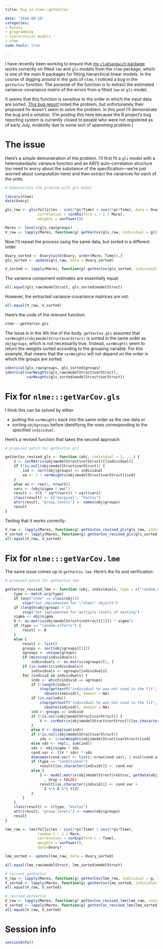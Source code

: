 ```yaml
---
title: Bug in nlme::getVarCov

date: '2016-08-10'
categories:
- Rstats
- programming
- hierarchical models
- nlme
code-tools: true

---
```


I have recently been working to ensure that [my `clubSandwich` package](https://github.com/jepusto/clubSandwich) works correctly on fitted `lme` and `gls` models from the `nlme` package, which is one of the main R packages for fitting hierarchical linear models. In the course of digging around in the guts of `nlme`, I noticed a bug in the `getVarCov` function. The purpose of the function is to extract the estimated variance-covariance matrix of the errors from a fitted `lme` or `gls` model. 

It seems that this function is sensitive to the order in which the input data are sorted. [This bug report](https://bugs.r-project.org/bugzilla3/show_bug.cgi?id=16744) noted the problem, but unfortunately their proposed fix doesn't seem to solve the problem. In this post I'll demonstrate the bug and a solution. (I'm posting this here because the R project's bug reporting system is currently closed to people who were not registered as of early July, evidently due to some sort of spamming problem.)

# The issue

Here's a simple demonstration of the problem. I'll first fit a `gls` model with a heteroskedastic variance function and an AR(1) auto-correlation structure (no need to worry about the substance of the specification---we're just worried about computation here) and then extract the variances for each of the units.

```r

# Demonstrate the problem with gls model

library(nlme)
data(Ovary)

gls_raw <- gls(follicles ~ sin(2*pi*Time) + cos(2*pi*Time), data = Ovary,
               correlation = corAR1(form = ~ 1 | Mare),
               weights = varPower())

Mares <- levels(gls_raw$groups)
V_raw <- lapply(Mares, function(g) getVarCov(gls_raw, individual = g))

```

Now I'll repeat the process using the same data, but sorted in a different order
```r
Ovary_sorted <- Ovary[with(Ovary, order(Mare, Time)),]
gls_sorted <- update(gls_raw, data = Ovary_sorted)

V_sorted <- lapply(Mares, function(g) getVarCov(gls_sorted, individual = g))
```

The variance component estimates are essentially equal:
```r
all.equal(gls_raw$modelStruct, gls_sorted$modelStruct)
```

However, the extracted variance-covariance matrices are not:

```r
all.equal(V_raw, V_sorted)
```

Here's the code of the relevant function:
```r
nlme:::getVarCov.gls
```

The issue is in the 4th line of the body. `getVarCov.gls` assumes that `varWeights(obj$modelStruct$varStruct)` is sorted in the same order as `obj$groups`, which is not necessarily true. Instead, `varWeights` seem to return the weights sorted according to the grouping variable. For this example, that means that the `varWeights` will not depend on the order in which the groups are sorted.
```r
identical(gls_raw$groups, gls_sorted$groups)
identical(varWeights(gls_raw$modelStruct$varStruct), 
          varWeights(gls_sorted$modelStruct$varStruct))
```

# Fix for `nlme:::getVarCov.gls`

I think this can be solved by either 

* putting the `varWeights` back into the same order as the raw data or
* sorting `obj$groups` before identifying the rows corresponding to the specified `individual`. 

Here's a revised function that takes the second approach:

```r

# proposed patch for getVarCov.gls

getVarCov_revised_gls <- function (obj, individual = 1, ...) {
    S <- corMatrix(obj$modelStruct$corStruct)[[individual]]
    if (!is.null(obj$modelStruct$varStruct)) {
        ind <- sort(obj$groups) == individual
        vw <- 1 / varWeights(obj$modelStruct$varStruct)[ind]
    }
    else vw <- rep(1, nrow(S))
    vars <- (obj$sigma * vw)^2
    result <- t(S * sqrt(vars)) * sqrt(vars)
    class(result) <- c("marginal", "VarCov")
    attr(result, "group.levels") <- names(obj$groups)
    result
}

```

Testing that it works correctly:
```r
V_raw <- lapply(Mares, function(g) getVarCov_revised_gls(gls_raw, individual = g))
V_sorted <- lapply(Mares, function(g) getVarCov_revised_gls(gls_sorted, individual = g))
all.equal(V_raw, V_sorted)
```

# Fix for `nlme:::getVarCov.lme`

The same issue comes up in `getVarCov.lme`. Here's the fix and verification:
```r

# proposed patch for getVarCov.lme

getVarCov_revised_lme <- function (obj, individuals, type = c("random.effects", "conditional", "marginal"), ...) {
    type <- match.arg(type)
    if (any("nlme" == class(obj))) 
        stop("not implemented for \"nlme\" objects")
    if (length(obj$group) > 1) 
        stop("not implemented for multiple levels of nesting")
    sigma <- obj$sigma
    D <- as.matrix(obj$modelStruct$reStruct[[1]]) * sigma^2
    if (type == "random.effects") {
        result <- D
    }
    else {
        result <- list()
        groups <- sort(obj$groups[[1]])
        ugroups <- unique(groups)
        if (missing(individuals)) 
            individuals <- as.matrix(ugroups)[1, ]
        if (is.numeric(individuals)) 
            individuals <- ugroups[individuals]
        for (individ in individuals) {
            indx <- which(individ == ugroups)
            if (!length(indx)) 
                stop(gettextf("individual %s was not used in the fit", 
                  sQuote(individ)), domain = NA)
            if (is.na(indx)) 
                stop(gettextf("individual %s was not used in the fit", 
                  sQuote(individ)), domain = NA)
            ind <- groups == individ
            if (!is.null(obj$modelStruct$corStruct)) {
                V <- corMatrix(obj$modelStruct$corStruct)[[as.character(individ)]]
            }
            else V <- diag(sum(ind))
            if (!is.null(obj$modelStruct$varStruct)) 
                sds <- 1/varWeights(obj$modelStruct$varStruct)[ind]
            else sds <- rep(1, sum(ind))
            sds <- obj$sigma * sds
            cond.var <- t(V * sds) * sds
            dimnames(cond.var) <- list(1:nrow(cond.var), 1:ncol(cond.var))
            if (type == "conditional") 
                result[[as.character(individ)]] <- cond.var
            else {
                Z <- model.matrix(obj$modelStruct$reStruc, getData(obj))[ind, 
                  , drop = FALSE]
                result[[as.character(individ)]] <- cond.var + 
                  Z %*% D %*% t(Z)
            }
        }
    }
    class(result) <- c(type, "VarCov")
    attr(result, "group.levels") <- names(obj$groups)
    result
}

lme_raw <- lme(follicles ~ sin(2*pi*Time) + cos(2*pi*Time), 
               random = ~ 1 | Mare,
               correlation = corExp(form = ~ Time),
               weights = varPower(),
               data=Ovary)

lme_sorted <- update(lme_raw, data = Ovary_sorted)

all.equal(lme_raw$modelStruct, lme_sorted$modelStruct)

# current getVarCov
V_raw <- lapply(Mares, function(g) getVarCov(lme_raw, individual = g, type = "marginal"))
V_sorted <- lapply(Mares, function(g) getVarCov(lme_sorted, individual = g, type = "marginal"))
all.equal(V_raw, V_sorted)

# revised getVarCov 
V_raw <- lapply(Mares, function(g) getVarCov_revised_lme(lme_raw, individual = g, type = "marginal"))
V_sorted <- lapply(Mares, function(g) getVarCov_revised_lme(lme_sorted, individual = g, type = "marginal"))
all.equal(V_raw, V_sorted)

```

# Session info

```r
sessionInfo()
```
